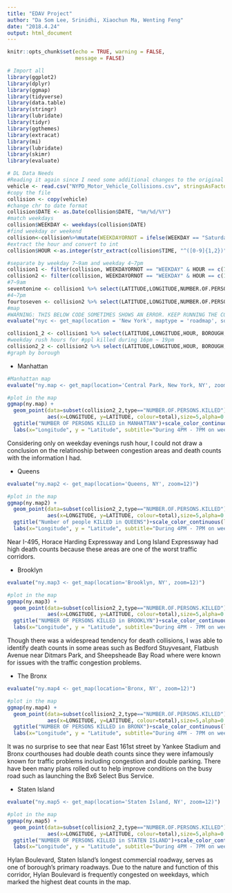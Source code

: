 ---
title: "EDAV Project"
author: "Da Som Lee, Srinidhi, Xiaochun Ma, Wenting Feng"
date: "2018.4.24"
output: html_document
---

```{r setup, include=FALSE}
knitr::opts_chunk$set(echo = TRUE, warning = FALSE,
                      message = FALSE)
```

```{r warning=FALSE, include=FALSE}
# Import all
library(ggplot2)
library(dplyr)
library(ggmap)
library(tidyverse)
library(data.table)
library(stringr)
library(lubridate)
library(tidyr)
library(ggthemes)
library(extracat)
library(mi)
library(lubridate)
library(skimr)
library(evaluate)
```


```{r warning=FALSE, include=FALSE}
# DL Data Needs
#Reading it again since I need some additional changes to the original dataset
vehicle <- read.csv("NYPD_Motor_Vehicle_Collisions.csv", stringsAsFactors = F, header =T, na.strings=c("","","NA"))
#copy the file
collision <- copy(vehicle)
#change chr to date format
collision$DATE <- as.Date(collision$DATE, "%m/%d/%Y")
#match weekdays
collision$WEEKDAY <- weekdays(collision$DATE)
#find weekday or weekend
collision<-collision%>%mutate(WEEKDAYORNOT = ifelse(WEEKDAY == "Saturday"|WEEKDAY=="Sunday", "WEEKEND", "WEEKDAY"))
#extract the hour and convert to int
collision$HOUR <-as.integer(str_extract(collision$TIME, "^([0-9]{1,2})"))
```

```{r echo=FALSE, warning=FALSE, results="hide", include=FALSE}
#separate by weekday 7~9am and weekday 4~7pm
collision1 <- filter(collision, WEEKDAYORNOT == "WEEKDAY" & HOUR == c(7,8,9))
collision2 <- filter(collision, WEEKDAYORNOT == "WEEKDAY" & HOUR == c(16,17,18,19))
#7~9am
seventonine <- collision1 %>% select(LATITUDE,LONGITUDE,NUMBER.OF.PERSONS.KILLED,NUMBER.OF.PERSONS.INJURED)%>% gather(type, value, 3:4)%>%na.omit()%>% group_by(LATITUDE,LONGITUDE,type) %>% summarise(total=sum(value,na.rm=T)) %>% filter(total!=0)
#4~7pm
fourtoseven <- collision2 %>% select(LATITUDE,LONGITUDE,NUMBER.OF.PERSONS.KILLED,NUMBER.OF.PERSONS.INJURED)%>% gather(type, value, 3:4)%>%na.omit()%>% group_by(LATITUDE,LONGITUDE,type) %>% summarise(total=sum(value,na.rm=T)) %>% filter(total!=0)
#map
#WARNING: THIS BELOW CODE SOMETIMES SHOWS AN ERROR. KEEP RUNNING THE CODE AND IT WILL WORK 
evaluate("nyc <- get_map(location = 'New York', maptype = 'roadmap', source='google', zoom=11)")
```

```{r echo=FALSE, warning=FALSE, results="hide", include=FALSE}
collision1_2 <- collision1 %>% select(LATITUDE,LONGITUDE,HOUR, BOROUGH,NUMBER.OF.PERSONS.KILLED)%>% gather(type, value, 5)%>%na.omit()%>% group_by(LATITUDE,LONGITUDE, HOUR, BOROUGH, type) %>% summarise(total=sum(value,na.rm=T)) %>% filter(total!=0)
#weekday rush hours for #ppl killed during 16pm ~ 19pm
collision2_2 <- collision2 %>% select(LATITUDE,LONGITUDE,HOUR, BOROUGH,NUMBER.OF.PERSONS.KILLED)%>% gather(type, value, 5)%>%na.omit()%>% group_by(LATITUDE,LONGITUDE, HOUR, BOROUGH, type) %>% summarise(total=sum(value,na.rm=T)) %>% filter(total!=0)
#graph by borough
```

- Manhattan

```{r echo=FALSE, warning=FALSE, results="hide", include=FALSE}
#Manhattan map
evaluate("ny.map <- get_map(location='Central Park, New York, NY', zoom=13)")
```
```{r echo=FALSE, fig.height=4, fig.width=6, message=TRUE, warning=FALSE}
#plot in the map
ggmap(ny.map) + 
  geom_point(data=subset(collision2_2,type=="NUMBER.OF.PERSONS.KILLED"), 
             aes(x=LONGITUDE, y=LATITUDE, colour=total),size=5,alpha=0.5) +
  ggtitle("NUMBER OF PERSONS KILLED in MANHATTAN")+scale_color_continuous(low = "red", high = "blue") + 
  labs(x="Longitude", y = "Latitude", subtitle="During 4PM - 7PM on weekdays")
```

Considering only on weekday evenings rush hour, I could not draw a conclusion on the relatinoship between congestion areas and death counts with the information I had. 

- Queens

```{r echo=FALSE, warning=FALSE, results="hide", include=FALSE}
evaluate("ny.map2 <- get_map(location='Queens, NY', zoom=12)")
```
```{r echo=FALSE, fig.height=4, fig.width=6, message=TRUE, warning=FALSE}
#plot in the map
ggmap(ny.map2) + 
  geom_point(data=subset(collision2_2,type=="NUMBER.OF.PERSONS.KILLED"), 
             aes(x=LONGITUDE, y=LATITUDE, colour=total),size=5,alpha=0.5) +
  ggtitle("Number of people KILLED in QUEENS")+scale_color_continuous(low = "red", high = "blue") + 
  labs(x="Longitude", y = "Latitude", subtitle="During 4PM - 7PM on weekdays")
```

Near I-495, Horace Harding Expressway and Long Island Expressway had high death counts because these areas are one of the worst traffic corridors. 

- Brooklyn

```{r echo=FALSE, warning=FALSE, results="hide", include=FALSE}
evaluate("ny.map3 <- get_map(location='Brooklyn, NY', zoom=12)")
```
```{r echo=FALSE, fig.height=4, fig.width=6, message=TRUE, warning=FALSE}
#plot in the map
ggmap(ny.map3) + 
  geom_point(data=subset(collision2_2,type=="NUMBER.OF.PERSONS.KILLED"), 
             aes(x=LONGITUDE, y=LATITUDE, colour=total),size=5,alpha=0.5) +
  ggtitle("NUMBER OF PERSONS KILLED in BROOKLYN")+scale_color_continuous(low = "red", high = "blue") + 
  labs(x="Longitude", y = "Latitude", subtitle="During 4PM - 7PM on weekdays")
```

Though there was a widespread tendency for death collisions, I was able to identify death counts in some areas such as Bedford Stuyvesant, Flatbush Avenue near Ditmars Park, and Sheepsheade Bay Road where were known for issues with the traffic congestion problems. 

- The Bronx

```{r echo=FALSE, warning=FALSE, results="hide", include=FALSE}
evaluate("ny.map4 <- get_map(location='Bronx, NY', zoom=12)")
```
```{r echo=FALSE, fig.height=4, fig.width=6, message=TRUE, warning=FALSE}
#plot in the map
ggmap(ny.map4) + 
  geom_point(data=subset(collision2_2,type=="NUMBER.OF.PERSONS.KILLED"), 
             aes(x=LONGITUDE, y=LATITUDE, colour=total),size=5,alpha=0.5) +
  ggtitle("NUMBER OF PERSONS KILLED in BRONX")+scale_color_continuous(low = "red", high = "blue") + 
  labs(x="Longitude", y = "Latitude", subtitle="During 4PM - 7PM on weekdays")
```

It was no surprise to see that near East 161st street by Yankee Stadium and Bronx courthouses had double death counts since they were infamously known for traffic problems including congestion and double parking. There have been many plans rolled out to help improve conditions on the busy road such as launching the Bx6 Select Bus Service.

- Staten Island

```{r echo=FALSE, warning=FALSE, results="hide", include=FALSE}
evaluate("ny.map5 <- get_map(location='Staten Island, NY', zoom=12)")
```
```{r echo=FALSE, fig.height=4, fig.width=6, message=TRUE, warning=FALSE}
#plot in the map
ggmap(ny.map5) + 
  geom_point(data=subset(collision2_2,type=="NUMBER.OF.PERSONS.KILLED"), 
             aes(x=LONGITUDE, y=LATITUDE, colour=total),size=5,alpha=0.5) +
  ggtitle("NUMBER OF PERSONS KILLED in STATEN ISLAND")+scale_color_continuous(low = "red", high = "blue") + 
  labs(x="Longitude", y = "Latitude", subtitle="During 4PM - 7PM on weekdays")
```

Hylan Boulevard, Staten Island's longest commercial roadway, serves as one of borough's primary roadways. Due to the nature and function of this corridor, Hylan Boulevard is frequently congested on weekdays, which marked the highest deat counts in the map. 
